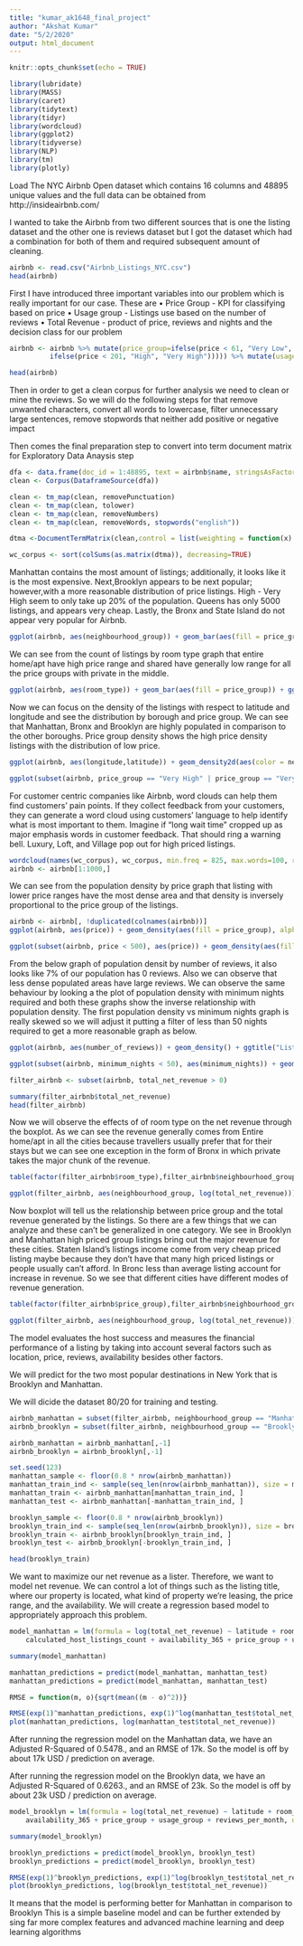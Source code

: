```yaml
---
title: "kumar_ak1648_final_project"
author: "Akshat Kumar"
date: "5/2/2020"
output: html_document
---
```


```r
knitr::opts_chunk$set(echo = TRUE)
```

```r
library(lubridate)
library(MASS)
library(caret)
library(tidytext)
library(tidyr)
library(wordcloud)
library(ggplot2)
library(tidyverse)
library(NLP)
library(tm)
library(plotly)
```

Load The NYC Airbnb Open dataset which contains 16 columns and 48895 unique values and the full data can be obtained from http://insideairbnb.com/

I wanted to take the Airbnb from two different sources that is one the listing dataset and the other one is reviews dataset
but I got the dataset which had a combination for both of them and required subsequent amount of cleaning.

```r
airbnb <- read.csv("Airbnb_Listings_NYC.csv")
head(airbnb)
```



First I have introduced three important variables into our problem which is really important for our case. These are
• Price Group - KPI for classifying based on price
• Usage group - Listings use based on the number of reviews
• Total Revenue - product of price, reviews and nights and the decision class
for our problem

```r
airbnb <- airbnb %>% mutate(price_group=ifelse(price < 61, "Very Low", ifelse(price < 91, "Low", ifelse(price < 131, "Moderate",
          ifelse(price < 201, "High", "Very High"))))) %>% mutate(usage_group=ifelse(number_of_reviews < 1, "None",ifelse(number_of_reviews < 4, "Low", ifelse(number_of_reviews < 10, "Moderate", ifelse(number_of_reviews < 34, "High", "Very High"))))) %>% mutate(total_net_revenue = price * number_of_reviews * minimum_nights)

head(airbnb)
```



Then in order to get a clean corpus for further analysis we need to clean or mine the reviews. So we will do the following steps for that remove unwanted characters, convert all words to lowercase, filter unnecessary large sentences, remove stopwords that neither add positive or negative impact


Then comes the final preparation step to convert into term document matrix
for Exploratory Data Anaysis step

```r
dfa <- data.frame(doc_id = 1:48895, text = airbnb$name, stringsAsFactors = FALSE)
clean <- Corpus(DataframeSource(dfa))

clean <- tm_map(clean, removePunctuation)
clean <- tm_map(clean, tolower)
clean <- tm_map(clean, removeNumbers)
clean <- tm_map(clean, removeWords, stopwords("english"))

dtma <-DocumentTermMatrix(clean,control = list(weighting = function(x) weightTfIdf(x, normalize = FALSE)))

wc_corpus <- sort(colSums(as.matrix(dtma)), decreasing=TRUE) 
```



Manhattan contains the most amount of listings; additionally, it looks like it is the most expensive. Next,Brooklyn appears to be next popular; however,with a more reasonable distribution of price listings. High - Very High seem to only take up 20% of the population. Queens has only 5000 listings, and appears very cheap. Lastly, the Bronx and State Island do not appear very popular for Airbnb.

```r
ggplot(airbnb, aes(neighbourhood_group)) + geom_bar(aes(fill = price_group)) + ggtitle("Listings Count by Borough")
```



We can see from the count of listings by room type graph that entire home/apt have high price range and shared have generally low range for all the price groups with private in the middle.


```r
ggplot(airbnb, aes(room_type)) + geom_bar(aes(fill = price_group)) + ggtitle("Count of Listings by Room Type")
```



Now we can focus on the density of the listings with respect to latitude and longitude and see the distribution by borough and price group. We can see that Manhattan, Bronx and Brooklyn are highly populated in comparison to the other boroughs. Price group density shows the high price density listings with the distribution of low price.


```r
ggplot(airbnb, aes(longitude,latitude)) + geom_density2d(aes(color = neighbourhood_group)) + ggtitle("Density of Listings by Borough")
```

```r
ggplot(subset(airbnb, price_group == "Very High" | price_group == "Very Low"), aes(longitude,latitude)) + geom_density2d(aes(color = price_group)) + ggtitle("Density of Listings by Price")
```



For customer centric companies like Airbnb, word clouds can help them find customers’ pain points. If they collect feedback from your customers, they can generate a word cloud using customers’ language to help identify what is most important to them. Imagine if “long wait time” cropped up as major emphasis words in customer feedback. That should ring a warning bell. Luxury, Loft, and Village pop out for high priced listings.



```r
wordcloud(names(wc_corpus), wc_corpus, min.freq = 825, max.words=100, rot.per=0.2,scale=c(2.4,1))
airbnb <- airbnb[1:1000,]
```



We can see from the population density by price graph that listing with lower price ranges have the most dense area and that density is inversely proportional to the price group of the listings.



```r
airbnb <- airbnb[, !duplicated(colnames(airbnb))]
ggplot(airbnb, aes(price)) + geom_density(aes(fill = price_group), alpha=0.35) + ggtitle("Count of Listings by Room Type")

```


```r
ggplot(subset(airbnb, price < 500), aes(price)) + geom_density(aes(fill = price_group), alpha=0.35) + ggtitle("Listing Population Density by Price")
```



From the below graph of population densit by number of reviews, it also looks like 7% of our population has 0 reviews. Also we can observe that less dense populated areas have large reviews. We can observe the same behaviour by looking a the plot of population density with minimum nights required and both these graphs show the inverse relationship with population density. The first population density vs minimum nights graph is really skewed so we will adjust it putting a filter of less than 50 nights required to get a more
reasonable graph as below.



```r
ggplot(airbnb, aes(number_of_reviews)) + geom_density() + ggtitle("Listing Population Density by Number of Reviews")
```



```r
ggplot(subset(airbnb, minimum_nights < 50), aes(minimum_nights)) + geom_density() + ggtitle("Listing Population Density by Minimum Nights Required")
```


```r
filter_airbnb <- subset(airbnb, total_net_revenue > 0)

summary(filter_airbnb$total_net_revenue)
head(filter_airbnb)
```




Now we will observe the effects of of room type on the net revenue through the boxplot. As we can see the revenue generally comes from Entire home/apt in all the cities because travellers usually prefer that for their stays but we can see one exception in the form of Bronx in which private takes the major chunk of the revenue.



```r

table(factor(filter_airbnb$room_type),filter_airbnb$neighbourhood_group)

ggplot(filter_airbnb, aes(neighbourhood_group, log(total_net_revenue))) + geom_boxplot(aes(fill = factor(`room_type`))) + ggtitle("Room Type Effects on Net Revenue")

```



Now boxplot will tell us the relationship between price group and the total revenue generated by the listings. So there are a few things that we can analyze and these can’t be generalized in one category. We see in Brooklyn and Manhattan high priced group listings 
bring out the major revenue for these cities.
Staten Island’s listings income come from very cheap priced listing maybe because they don’t have that many high priced listings or people usually can’t afford. In Bronc less than average listing account for increase in revenue. So we see that different cities have different modes of revenue generation.



```r

table(factor(filter_airbnb$price_group),filter_airbnb$neighbourhood_group)

ggplot(filter_airbnb, aes(neighbourhood_group, log(total_net_revenue))) + geom_boxplot(aes(fill = factor(price_group))) + ggtitle("Price Group Effects on Net Revenue")

```



The model evaluates the host success and measures the financial performance of a listing by taking into account several factors such as location, price, reviews, availability besides other factors. 

We will predict for the two most popular destinations in New York that is
Brooklyn and Manhattan.

We will dicide the dataset 80/20 for training and testing.


```r
airbnb_manhattan = subset(filter_airbnb, neighbourhood_group == "Manhattan")
airbnb_brooklyn = subset(filter_airbnb, neighbourhood_group == "Brooklyn")

airbnb_manhattan = airbnb_manhattan[,-1]
airbnb_brooklyn = airbnb_brooklyn[,-1]

set.seed(123)
manhattan_sample <- floor(0.8 * nrow(airbnb_manhattan))
manhattan_train_ind <- sample(seq_len(nrow(airbnb_manhattan)), size = manhattan_sample)
manhattan_train <- airbnb_manhattan[manhattan_train_ind, ]
manhattan_test <- airbnb_manhattan[-manhattan_train_ind, ]

brooklyn_sample <- floor(0.8 * nrow(airbnb_brooklyn))
brooklyn_train_ind <- sample(seq_len(nrow(airbnb_brooklyn)), size = brooklyn_sample)
brooklyn_train <- airbnb_brooklyn[brooklyn_train_ind, ]
brooklyn_test <- airbnb_brooklyn[-brooklyn_train_ind, ]

head(brooklyn_train)

```



We want to maximize our net revenue as a lister. Therefore, we want to model net revenue. We can control a lot of things such as the listing title, where our property is located, what kind of property we’re leasing, the price range, and the availability. We will create a regression based model to appropriately approach
this problem.


```r
model_manhattan = lm(formula = log(total_net_revenue) ~ latitude + room_type + 
    calculated_host_listings_count + availability_365 + price_group + usage_group + reviews_per_month, data = manhattan_train)

summary(model_manhattan)

manhattan_predictions = predict(model_manhattan, manhattan_test)
manhattan_predictions = predict(model_manhattan, manhattan_test)

RMSE = function(m, o){sqrt(mean((m - o)^2))}

RMSE(exp(1)^manhattan_predictions, exp(1)^log(manhattan_test$total_net_revenue))
plot(manhattan_predictions, log(manhattan_test$total_net_revenue))
```



After running the regression model on the Manhattan data, we have an Adjusted R-Squared of 0.5478., and an RMSE of 17k. So the model is off by about 17k USD / prediction on average.

After running the regression model on the Brooklyn data, we have an Adjusted R-Squared of 0.6263., and an RMSE of 23k. So the model is off by about 23k USD / prediction on average.



```r
model_brooklyn = lm(formula = log(total_net_revenue) ~ latitude + room_type + price_group + 
    availability_365 + price_group + usage_group + reviews_per_month, data = brooklyn_train)

summary(model_brooklyn)

brooklyn_predictions = predict(model_brooklyn, brooklyn_test)
brooklyn_predictions = predict(model_brooklyn, brooklyn_test)

RMSE(exp(1)^brooklyn_predictions, exp(1)^log(brooklyn_test$total_net_revenue))
plot(brooklyn_predictions, log(brooklyn_test$total_net_revenue))
```



It means that the model is performing better for Manhattan in comparison to Brooklyn
This is a simple baseline model and can be further extended by sing far more complex features and advanced machine learning and deep learning algorithms



